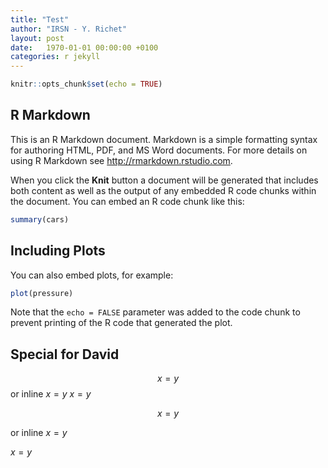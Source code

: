 ```yaml
---
title: "Test"
author: "IRSN - Y. Richet"
layout: post
date:   1970-01-01 00:00:00 +0100
categories: r jekyll
---
```


```r
knitr::opts_chunk$set(echo = TRUE)
```

## R Markdown

This is an R Markdown document. Markdown is a simple formatting syntax for authoring HTML, PDF, and MS Word documents. For more details on using R Markdown see <http://rmarkdown.rstudio.com>.

When you click the **Knit** button a document will be generated that includes both content as well as the output of any embedded R code chunks within the document. You can embed an R code chunk like this:

```r
summary(cars)
```

## Including Plots

You can also embed plots, for example:

```r
plot(pressure)
```

Note that the `echo = FALSE` parameter was added to the code chunk to prevent printing of the R code that generated the plot.

## Special for David

$$x=y$$
or inline $x=y$
$x=y$

$$x=y$$

or inline $x=y$

$x=y$

